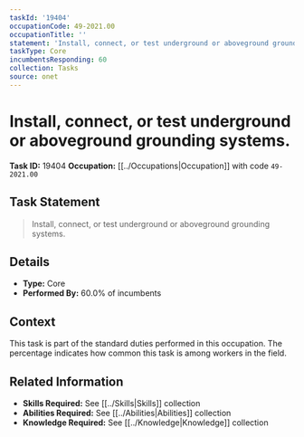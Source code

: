 ```yaml
---
taskId: '19404'
occupationCode: 49-2021.00
occupationTitle: ''
statement: 'Install, connect, or test underground or aboveground grounding systems.'
taskType: Core
incumbentsResponding: 60
collection: Tasks
source: onet
---
```

# Install, connect, or test underground or aboveground grounding systems.

**Task ID:** 19404
**Occupation:** [[../Occupations|Occupation]] with code `49-2021.00`

## Task Statement

> Install, connect, or test underground or aboveground grounding systems.

## Details

- **Type:** Core
- **Performed By:** 60.0% of incumbents

## Context

This task is part of the standard duties performed in this occupation. The percentage indicates how common this task is among workers in the field.

## Related Information

- **Skills Required:** See [[../Skills|Skills]] collection
- **Abilities Required:** See [[../Abilities|Abilities]] collection
- **Knowledge Required:** See [[../Knowledge|Knowledge]] collection
